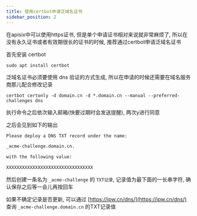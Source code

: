```yaml
---
title: 使用certbot申请泛域名证书
sidebar_position: 2
---
```


在apisix中可以使用https证书, 但是单个申请证书相对来说就非常麻烦了, 所以在没有永久证书或者有效期很长的证书的时候, 推荐通过certbot申请泛域名证书

首先安装 certbot

```shell
sudo apt install certbot
```

泛域名证书必须要使用 dns 验证的方式生成, 所以在申请的时候还需要在域名服务商那儿配合修改记录

```shell
certbot certonly -d domain.cn -d *.domain.cn --manual --preferred-challenges dns
```

执行命令之后依次输入邮箱(快要过期时会发送提醒), 两次y进行同意

之后会见到如下的输出

```txt
Please deploy a DNS TXT record under the name:

_acme-challenge.domain.cn.

with the following value:

XXXXXXXXXXXXXXXXXXXXXXXXXXXXXXXXX
```

然后创建一条名为 `_acme-challenge` 的 `TXT记录`, 记录值为最下面的一长串字符, 确认保存之后等一会儿再按回车

如果不确定记录是否更新, 可以通过 [https://ipw.cn/dns/](https://ipw.cn/dns/) 查询 `_acme-challenge.domain.cn` 的TXT记录值



